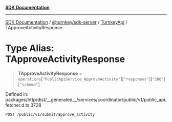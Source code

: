 [**SDK Documentation**](../../../../../README.mdx)

***

[SDK Documentation](../../../../../packages.mdx) / [@turnkey/sdk-server](../../../README.mdx) / [TurnkeyApi](../README.mdx) / TApproveActivityResponse

# Type Alias: TApproveActivityResponse

> **TApproveActivityResponse** = `operations`\[`"PublicApiService_ApproveActivity"`\]\[`"responses"`\]\[`"200"`\]\[`"schema"`\]

Defined in: packages/http/dist/\_\_generated\_\_/services/coordinator/public/v1/public\_api.fetcher.d.ts:3728

`POST /public/v1/submit/approve_activity`

